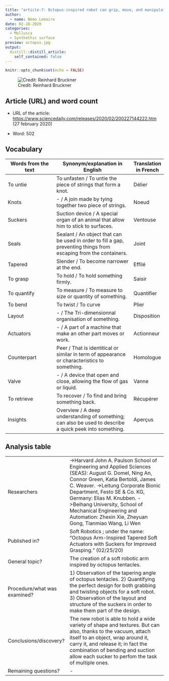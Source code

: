```yaml
---
title: "article-7: Octopus-inspired robot can grip, move, and manipulate a wide range of objects"
author:
  - name: Némo Lemaire
date: 02-28-2020
categories: 
  - Mollusca
  - Synthethic surface
preview: octopus.jpg
output:
  distill::distill_article:
    self_contained: false
---
```


```r
knitr::opts_chunk$set(echo = FALSE)
```
![Credit: Reinhard Bruckner](octopus.jpg)


## Article (URL) and word count

* URL of the article: <https://www.sciencedaily.com/releases/2020/02/200227144222.htm> (27 february 2020)

* Word: 502

## Vocabulary 

| Words from the text | Synonym/explanation in English | Translation in French|
| ------------------- | ------------------------------ |------------|
| To untie | To unfasten / To untie the piece of strings that form a knot. | Délier |
| Knots | - / A join made by tying together two piece of strings. | Noeud |
| Suckers | Suction device / A special organ of an animal that allow him to stick to surfaces. | Ventouse |
| Seals | Sealant / An object that can be used in order to fill a gap, preventing things from escaping from the containers. | Joint |
| Tapered | Slender / To become narrower at the end. | Effilé |
| To grasp | To hold / To hold something firmly. | Saisir |
| To quantify | To measure / To measure to size or quantity of something. | Quantifier |
| To bend | To twist / To curve | Plier |
| Layout | - / The Tri-dimensionnal organisation of something. | Disposition |
| Actuators | - / A part of a machine that make an other part moves or work. | Actionneur |
| Counterpart | Peer / That is identitical or similar in term of appearance or characteristics to something. | Homologue |
| Valve | - / A device that open and close, allowing the flow of gas or liquid. | Vanne |
| To retrieve | To recover / To find and bring something back. | Récupérer |
| Insights | Overview / A deep understanding of something; can also be used to describe a quick peek into something. | Aperçus |

## Analysis table

|                              |                                                                     |
| ---------------------------- | ------------------------------------------------------------------- |
| Researchers                  | ->Harvard John A. Paulson School of Engineering and Applied Sciences (SEAS): August G. Domel, Ning An, Connor Green, Katia Bertoldi, James C. Weaver. ->Leitung Corporate Bionic Department, Festo SE & Co. KG, Germany: Elias M. Knubben. ->Beihang University, School of Mechanical Engineering and Automation:  Zhexin Xie, Zheyuan Gong,  Tianmiao Wang, Li Wen |
| Published in?                | Soft Robotics ; under the name: "Octopus Arm-Inspired Tapered Soft Actuators with Suckers for Improved Grasping." (02/25/20) |
| General topic?               | The creation of a soft robotic arm inspired by octopus tentacles. |
| Procedure/what was examined? | 1) Observation of the tapering angle of octopus tentacles. 2) Quantifying the perfect design for both grabbing and twisting objects for a soft robot. 3) Observation of the layout and structure of the suckers in order to make them part of the design. |
| Conclusions/discovery?       | The new robot is able to hold a wide variety of shape and textures. But can also, thanks to the vacuum, attach itself to an object, wrap around it, carry it, and release it; in fact the combination of bending and suction allow each sucker to perfom the task of multiple ones.|
| Remaining questions?         | - |

